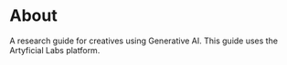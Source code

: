 # About

A research guide for creatives using Generative AI. This guide uses the Artyficial Labs platform.
